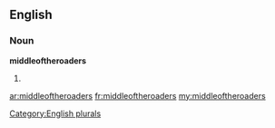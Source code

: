 ==English==

===Noun===
'''middleoftheroaders'''

# {{plural of|[[middleoftheroader]]}}

[[Category:English plurals]]

[[ar:middleoftheroaders]]
[[fr:middleoftheroaders]]
[[my:middleoftheroaders]]